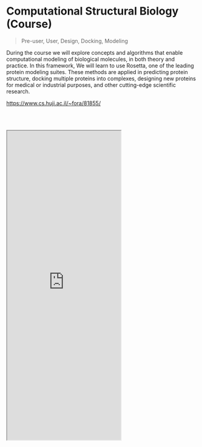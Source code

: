 # Computational Structural Biology (Course)

> Pre-user, User, Design, Docking, Modeling

During the course we will explore concepts and algorithms that enable computational modeling of biological molecules, in both theory and practice. In this framework, We will learn to use Rosetta, one of the leading protein modeling suites. These methods are applied in predicting protein structure, docking multiple proteins into complexes, designing new proteins for medical or industrial purposes, and other cutting-edge scientific research.

https://www.cs.huji.ac.il/~fora/81855/

<br></br>
<iframe className="w-full" height="815" src="https://www.cs.huji.ac.il/~fora/81855/"></iframe>
